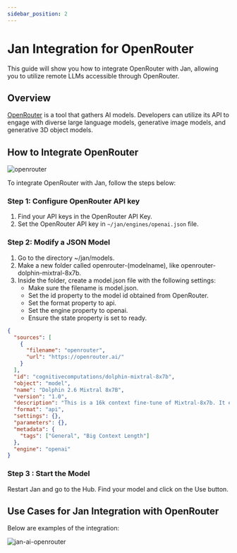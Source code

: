 ```yaml
---
sidebar_position: 2
---
```



# Jan Integration for OpenRouter
This guide will show you how to integrate OpenRouter with Jan, allowing you to utilize remote LLMs accessible through OpenRouter.

## Overview

[OpenRouter](https://openrouter.ai/docs#quick-start) is a tool that gathers AI models. Developers can utilize its API to engage with diverse large language models, generative image models, and generative 3D object models.

## How to Integrate OpenRouter

<div class="text--center"> 
    <img src={openrouter} width={600} alt="openrouter" />
</div>

To integrate OpenRouter with Jan, follow the steps below:

### Step 1: Configure OpenRouter API key

1. Find your API keys in the OpenRouter API Key.
2. Set the OpenRouter API key in `~/jan/engines/openai.json` file.

### Step 2: Modify a JSON Model

1. Go to the directory ~/jan/models.
2. Make a new folder called openrouter-(modelname), like openrouter-dolphin-mixtral-8x7b.
3. Inside the folder, create a model.json file with the following settings:
    - Make sure the filename is model.json.
    - Set the id property to the model id obtained from OpenRouter.
    - Set the format property to api.
    - Set the engine property to openai.
    - Ensure the state property is set to ready.

```json title="~/jan/models/openrouter-dolphin-mixtral-8x7b/model.json"
{
  "sources": [
    {
      "filename": "openrouter",
      "url": "https://openrouter.ai/"
    }
  ],
  "id": "cognitivecomputations/dolphin-mixtral-8x7b",
  "object": "model",
  "name": "Dolphin 2.6 Mixtral 8x7B",
  "version": "1.0",
  "description": "This is a 16k context fine-tune of Mixtral-8x7b. It excels in coding tasks due to extensive training with coding data and is known for its obedience, although it lacks DPO tuning. The model is uncensored and is stripped of alignment and bias. It requires an external alignment layer for ethical use. Users are cautioned to use this highly compliant model responsibly, as detailed in a blog post about uncensored models at erichartford.com/uncensored-models.",
  "format": "api",
  "settings": {},
  "parameters": {},
  "metadata": {
    "tags": ["General", "Big Context Length"]
  },
  "engine": "openai"
}
```
 
### Step 3 : Start the Model

Restart Jan and go to the Hub. Find your model and click on the Use button.

## Use Cases for Jan Integration with OpenRouter
Below are examples of the integration:

<div class="text--center"> 
    <img src={openrouterGIF} width={600} alt="jan-ai-openrouter" />
</div>